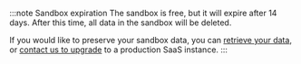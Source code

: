 :::note Sandbox expiration
The sandbox is free, but it will expire after 14 days. After this time, all data in the sandbox will be deleted.

If you would like to preserve your sandbox data, you can [retrieve your data](/developers/weaviate/manage-data/read-all-objects), or [contact us to upgrade](/pricing#register) to a production SaaS instance.
:::
